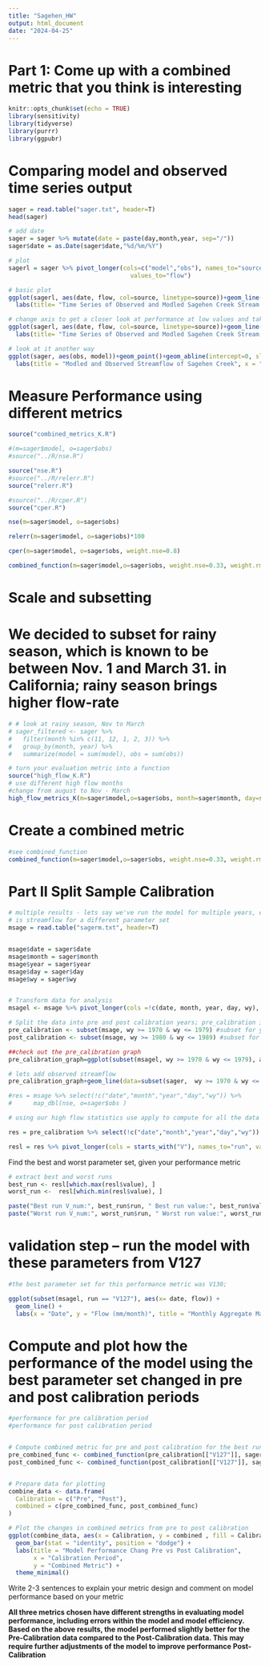 ```yaml
---
title: "Sagehen_HW"
output: html_document
date: "2024-04-25"
---
```

# Part 1: Come up with a combined metric that you think is interesting 

```r
knitr::opts_chunk$set(echo = TRUE)
library(sensitivity)
library(tidyverse)
library(purrr)
library(ggpubr)
```

# Comparing model and observed time series output
```r
sager = read.table("sager.txt", header=T)
head(sager)

# add date
sager = sager %>% mutate(date = paste(day,month,year, sep="/"))
sager$date = as.Date(sager$date,"%d/%m/%Y")

# plot
sagerl = sager %>% pivot_longer(cols=c("model","obs"), names_to="source",
                                  values_to="flow")

# basic plot
ggplot(sagerl, aes(date, flow, col=source, linetype=source))+geom_line() +
  labs(title= "Time Series of Observed and Modled Sagehen Creek Stream Flow", y = "Date", x = "Stream Flow (mm/day")
```


```r
# change axis to get a closer look at performance at low values and take log
ggplot(sagerl, aes(date, flow, col=source, linetype=source))+geom_line()+scale_y_continuous(trans="log")+labs(y="streamflow mm/day")+
  labs(title= "Time Series of Observed and Modled Sagehen Creek Stream Flow (Log Transformed)", x = "Date", y = "Stream Flow (mm/day)")
```


```r
# look at it another way
ggplot(sager, aes(obs, model))+geom_point()+geom_abline(intercept=0, slope=1, col="red") +
  labs(title = "Modled and Observed Streamflow of Sagehen Creek", x = "Obvsered", y = "Modled")

```

# Measure Performance using different metrics

```r
source("combined_metrics_K.R")

#(m=sager$model, o=sager$obs)
#source("../R/nse.R")

source("nse.R")
#source("../R/relerr.R")
source("relerr.R")

#source("../R/cper.R")
source("cper.R")

nse(m=sager$model, o=sager$obs)

relerr(m=sager$model, o=sager$obs)*100

cper(m=sager$model, o=sager$obs, weight.nse=0.8)

combined_function(m=sager$model,o=sager$obs, weight.nse=0.33, weight.rmse=0.33, weight.relerr=0.34)
```

# Scale and subsetting

# We decided to subset for rainy season, which is known to be between Nov. 1 and March 31. in California; rainy season brings higher flow-rate 
```r

# # look at rainy season, Nov to March
# sager_filtered <- sager %>% 
#   filter(month %in% c(11, 12, 1, 2, 3)) %>%
#   group_by(month, year) %>%
#   summarize(model = sum(model), obs = sum(obs))

# turn your evaluation metric into a function
source("high_flow_K.R")
# use different high flow months
#change from august to Nov - March
high_flow_metrics_K(m=sager$model,o=sager$obs, month=sager$month, day=sager$day, year=sager$year, wy=sager$wy, high_flow_months = c(11:3))

```
  
# Create a combined metric

```r
#see combined_function
combined_function(m=sager$model,o=sager$obs, weight.nse=0.33, weight.rmse=0.33, weight.relerr=0.34)

```

# Part II Split Sample Calibration

```r
# multiple results - lets say we've run the model for multiple years, each column
# is streamflow for a different parameter set
msage = read.table("sagerm.txt", header=T)


msage$date = sager$date
msage$month = sager$month
msage$year = sager$year
msage$day = sager$day
msage$wy = sager$wy


# Transform data for analysis
msagel <- msage %>% pivot_longer(cols =!c(date, month, year, day, wy), names_to = "run", values_to = "flow")

# Split the data into pre and post calibration years; pre_calibration is 1970 to 1979; post is 1980 to 1989
pre_calibration <- subset(msage, wy >= 1970 & wy <= 1979) #subset for year between 1970 and 1979 #training dataset 
post_calibration <- subset(msage, wy >= 1980 & wy <= 1989) #subset for year between 1980 and 1989  #validation dataset 

##check out the pre_calibration graph
pre_calibration_graph=ggplot(subset(msagel, wy >= 1970 & wy <= 1979), aes(as.Date(date), flow, col=run))+geom_line()+theme(legend.position = "none") 

# lets add observed streamflow
pre_calibration_graph+geom_line(data=subset(sager,  wy >= 1970 & wy <= 1979), aes(as.Date(date), obs), size=2, col="black", linetype=2)+ labs(title = "Pre Calibration of Sagehen Creek Streamflow from 1970 - 1979", x = "Date", y = "Streamflow (mm/day)")

#res = msage %>% select(!c("date","month","year","day","wy")) %>%
#      map_dbl(nse, o=sager$obs )

# using our high flow statistics use apply to compute for all the data using the updated flow metrics routing that also computed combined metrics

res = pre_calibration %>% select(!c("date","month","year","day","wy")) %>% map_df(combined_function, o=sager$obs)

resl = res %>% pivot_longer(cols = starts_with("V"), names_to="run", values_to="value") 

```


Find the best and worst parameter set, given your performance metric

```r

# extract best and worst runs
best_run <- resl[which.max(resl$value), ]
worst_run <-  resl[which.min(resl$value), ]

paste("Best run V_num:", best_run$run, " Best run value:", best_run$value)
paste("Worst run V_num:", worst_run$run, " Worst run value:", worst_run$value)
```

# validation step -- run the model with these parameters from V127 

```r
#the best parameter set for this performance metric was V130; 

ggplot(subset(msagel, run == "V127"), aes(x= date, flow)) + 
  geom_line() +
  labs(x = "Date", y = "Flow (mm/month)", title = "Monthly Aggregate Maximum Stream Flow for Best Model Run (V127)") + theme_minimal()

```


# Compute and plot how the performance of the model using the best parameter set changed in pre and post calibration periods


```r
#performance for pre calibration period
#performance for post calibration period 


# Compute combined metric for pre and post calibration for the best run
pre_combined_func <- combined_function(pre_calibration[["V127"]], sager$obs)
post_combined_func <- combined_function(post_calibration[["V127"]], sager$obs)


# Prepare data for plotting
combine_data <- data.frame(
  Calibration = c("Pre", "Post"),
  combined = c(pre_combined_func, post_combined_func)
)

# Plot the changes in combined metrics from pre to post calibration
ggplot(combine_data, aes(x = Calibration, y = combined , fill = Calibration)) +
  geom_bar(stat = "identity", position = "dodge") +
  labs(title = "Model Performance Chang Pre vs Post Calibration",
       x = "Calibration Period",
       y = "Combined Metric") +
  theme_minimal()

```


Write 2-3 sentences to explain your metric design and comment on model performance based on your metric

**All three metrics chosen have different strengths in evaluating model performance, including errors within the model and model efficiency. Based on the above results, the model performed slightly better for the Pre-Calibration data compared to the Post-Calibration data. This may require further adjustments of the model to improve performance Post-Calibration**
